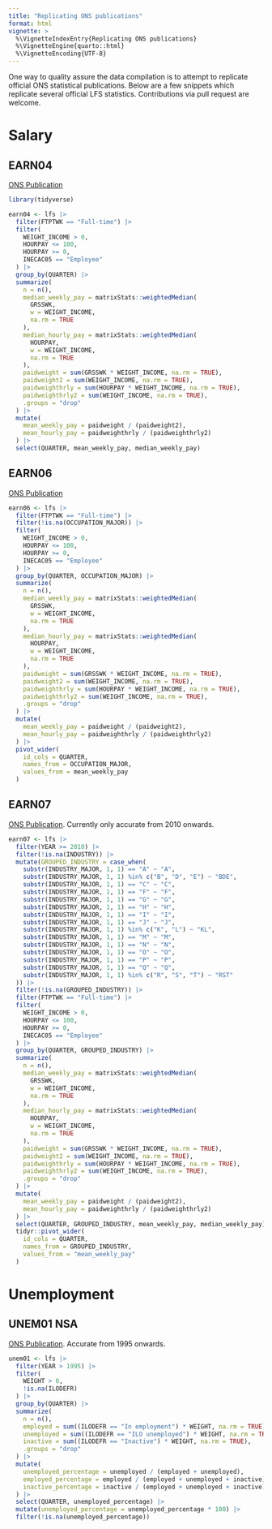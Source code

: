 ```yaml
---
title: "Replicating ONS publications"
format: html
vignette: >
  %\VignetteIndexEntry{Replicating ONS publications}
  %\VignetteEngine{quarto::html}
  %\VignetteEncoding{UTF-8}
---
```


One way to quality assure the data compilation is to attempt to replicate official ONS statistical publications. Below are a few snippets which replicate several official LFS statistics. Contributions via pull request are welcome.

# Salary

## EARN04

[ONS Publication](https://www.ons.gov.uk/employmentandlabourmarket/peopleinwork/earningsandworkinghours/datasets/grossweeklyearningsoffulltimeemployeesearn04)

```r
library(tidyverse)

earn04 <- lfs |>
  filter(FTPTWK == "Full-time") |>
  filter(
    WEIGHT_INCOME > 0,
    HOURPAY <= 100,
    HOURPAY >= 0,
    INECAC05 == "Employee"
  ) |>
  group_by(QUARTER) |>
  summarize(
    n = n(),
    median_weekly_pay = matrixStats::weightedMedian(
      GRSSWK,
      w = WEIGHT_INCOME,
      na.rm = TRUE
    ),
    median_hourly_pay = matrixStats::weightedMedian(
      HOURPAY,
      w = WEIGHT_INCOME,
      na.rm = TRUE
    ),
    paidweight = sum(GRSSWK * WEIGHT_INCOME, na.rm = TRUE),
    paidweight2 = sum(WEIGHT_INCOME, na.rm = TRUE),
    paidweighthrly = sum(HOURPAY * WEIGHT_INCOME, na.rm = TRUE),
    paidweighthrly2 = sum(WEIGHT_INCOME, na.rm = TRUE),
    .groups = "drop"
  ) |>
  mutate(
    mean_weekly_pay = paidweight / (paidweight2),
    mean_hourly_pay = paidweighthrly / (paidweighthrly2)
  ) |>
  select(QUARTER, mean_weekly_pay, median_weekly_pay)
```

## EARN06

[ONS Publication](https://www.ons.gov.uk/employmentandlabourmarket/peopleinwork/earningsandworkinghours/datasets/grossweeklyearningsbyoccupationearn06)

```r
earn06 <- lfs |>
  filter(FTPTWK == "Full-time") |>
  filter(!is.na(OCCUPATION_MAJOR)) |>
  filter(
    WEIGHT_INCOME > 0,
    HOURPAY <= 100,
    HOURPAY >= 0,
    INECAC05 == "Employee"
  ) |>
  group_by(QUARTER, OCCUPATION_MAJOR) |>
  summarize(
    n = n(),
    median_weekly_pay = matrixStats::weightedMedian(
      GRSSWK,
      w = WEIGHT_INCOME,
      na.rm = TRUE
    ),
    median_hourly_pay = matrixStats::weightedMedian(
      HOURPAY,
      w = WEIGHT_INCOME,
      na.rm = TRUE
    ),
    paidweight = sum(GRSSWK * WEIGHT_INCOME, na.rm = TRUE),
    paidweight2 = sum(WEIGHT_INCOME, na.rm = TRUE),
    paidweighthrly = sum(HOURPAY * WEIGHT_INCOME, na.rm = TRUE),
    paidweighthrly2 = sum(WEIGHT_INCOME, na.rm = TRUE),
    .groups = "drop"
  ) |>
  mutate(
    mean_weekly_pay = paidweight / (paidweight2),
    mean_hourly_pay = paidweighthrly / (paidweighthrly2)
  ) |>
  pivot_wider(
    id_cols = QUARTER,
    names_from = OCCUPATION_MAJOR,
    values_from = mean_weekly_pay
  )
```


## EARN07

[ONS Publication](https://www.ons.gov.uk/employmentandlabourmarket/peopleinwork/earningsandworkinghours/datasets/grossweeklyearningsbyindustryearn07). Currently only accurate from 2010 onwards.

```r
earn07 <- lfs |>
  filter(YEAR >= 2010) |>
  filter(!is.na(INDUSTRY)) |>
  mutate(GROUPED_INDUSTRY = case_when(
    substr(INDUSTRY_MAJOR, 1, 1) == "A" ~ "A",
    substr(INDUSTRY_MAJOR, 1, 1) %in% c("B", "D", "E") ~ "BDE",
    substr(INDUSTRY_MAJOR, 1, 1) == "C" ~ "C",
    substr(INDUSTRY_MAJOR, 1, 1) == "F" ~ "F",
    substr(INDUSTRY_MAJOR, 1, 1) == "G" ~ "G",
    substr(INDUSTRY_MAJOR, 1, 1) == "H" ~ "H",
    substr(INDUSTRY_MAJOR, 1, 1) == "I" ~ "I",
    substr(INDUSTRY_MAJOR, 1, 1) == "J" ~ "J",
    substr(INDUSTRY_MAJOR, 1, 1) %in% c("K", "L") ~ "KL",
    substr(INDUSTRY_MAJOR, 1, 1) == "M" ~ "M",
    substr(INDUSTRY_MAJOR, 1, 1) == "N" ~ "N",
    substr(INDUSTRY_MAJOR, 1, 1) == "O" ~ "O",
    substr(INDUSTRY_MAJOR, 1, 1) == "P" ~ "P",
    substr(INDUSTRY_MAJOR, 1, 1) == "Q" ~ "Q",
    substr(INDUSTRY_MAJOR, 1, 1) %in% c("R", "S", "T") ~ "RST"
  )) |>
  filter(!is.na(GROUPED_INDUSTRY)) |>
  filter(FTPTWK == "Full-time") |>
  filter(
    WEIGHT_INCOME > 0,
    HOURPAY <= 100,
    HOURPAY >= 0,
    INECAC05 == "Employee"
  ) |>
  group_by(QUARTER, GROUPED_INDUSTRY) |>
  summarize(
    n = n(),
    median_weekly_pay = matrixStats::weightedMedian(
      GRSSWK,
      w = WEIGHT_INCOME,
      na.rm = TRUE
    ),
    median_hourly_pay = matrixStats::weightedMedian(
      HOURPAY,
      w = WEIGHT_INCOME,
      na.rm = TRUE
    ),
    paidweight = sum(GRSSWK * WEIGHT_INCOME, na.rm = TRUE),
    paidweight2 = sum(WEIGHT_INCOME, na.rm = TRUE),
    paidweighthrly = sum(HOURPAY * WEIGHT_INCOME, na.rm = TRUE),
    paidweighthrly2 = sum(WEIGHT_INCOME, na.rm = TRUE),
    .groups = "drop"
  ) |>
  mutate(
    mean_weekly_pay = paidweight / (paidweight2),
    mean_hourly_pay = paidweighthrly / (paidweighthrly2)
  ) |>
  select(QUARTER, GROUPED_INDUSTRY, mean_weekly_pay, median_weekly_pay) |>
  tidyr::pivot_wider(
    id_cols = QUARTER,
    names_from = GROUPED_INDUSTRY,
    values_from = "mean_weekly_pay"
  )
```

# Unemployment

## UNEM01 NSA

[ONS Publication](https://www.ons.gov.uk/employmentandlabourmarket/peoplenotinwork/unemployment/datasets/unemploymentbyageanddurationnotseasonallyadjustedunem01nsa). Accurate from 1995 onwards.

```r
unem01 <- lfs |>
  filter(YEAR > 1995) |>
  filter(
    WEIGHT > 0,
    !is.na(ILODEFR)
  ) |>
  group_by(QUARTER) |>
  summarize(
    n = n(),
    employed = sum((ILODEFR == "In employment") * WEIGHT, na.rm = TRUE),
    unemployed = sum((ILODEFR == "ILO unemployed") * WEIGHT, na.rm = TRUE),
    inactive = sum((ILODEFR == "Inactive") * WEIGHT, na.rm = TRUE),
    .groups = "drop"
  ) |>
  mutate(
    unemployed_percentage = unemployed / (employed + unemployed),
    employed_percentage = employed / (employed + unemployed + inactive),
    inactive_percentage = inactive / (employed + unemployed + inactive),
  ) |>
  select(QUARTER, unemployed_percentage) |>
  mutate(unemployed_percentage = unemployed_percentage * 100) |>
  filter(!is.na(unemployed_percentage))
```
